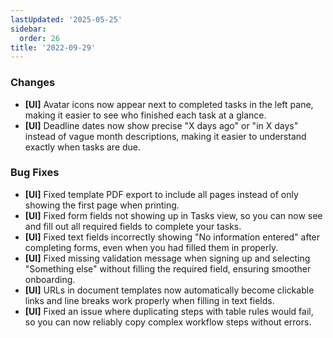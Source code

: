 ```yaml
---
lastUpdated: '2025-05-25'
sidebar:
  order: 26
title: '2022-09-29'
---
```


### Changes

- **[UI]** Avatar icons now appear next to completed tasks in the left pane, making it easier to see who finished each task at a glance.
- **[UI]** Deadline dates now show precise "X days ago" or "in X days" instead of vague month descriptions, making it easier to understand exactly when tasks are due.

### Bug Fixes

- **[UI]** Fixed template PDF export to include all pages instead of only showing the first page when printing.
- **[UI]** Fixed form fields not showing up in Tasks view, so you can now see and fill out all required fields to complete your tasks.
- **[UI]** Fixed text fields incorrectly showing "No information entered" after completing forms, even when you had filled them in properly.
- **[UI]** Fixed missing validation message when signing up and selecting "Something else" without filling the required field, ensuring smoother onboarding.
- **[UI]** URLs in document templates now automatically become clickable links and line breaks work properly when filling in text fields.
- **[UI]** Fixed an issue where duplicating steps with table rules would fail, so you can now reliably copy complex workflow steps without errors.